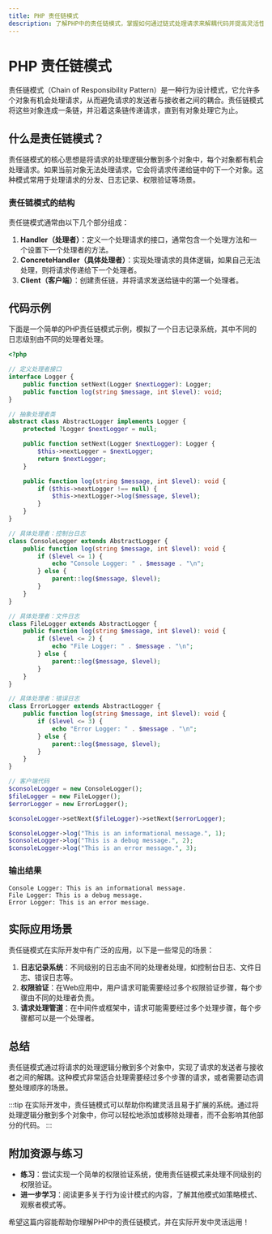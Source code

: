 ```yaml
---
title: PHP 责任链模式
description: 了解PHP中的责任链模式，掌握如何通过链式处理请求来解耦代码并提高灵活性。
---
```


# PHP 责任链模式

责任链模式（Chain of Responsibility Pattern）是一种行为设计模式，它允许多个对象有机会处理请求，从而避免请求的发送者与接收者之间的耦合。责任链模式将这些对象连成一条链，并沿着这条链传递请求，直到有对象处理它为止。

## 什么是责任链模式？

责任链模式的核心思想是将请求的处理逻辑分散到多个对象中，每个对象都有机会处理请求。如果当前对象无法处理请求，它会将请求传递给链中的下一个对象。这种模式常用于处理请求的分发、日志记录、权限验证等场景。

### 责任链模式的结构

责任链模式通常由以下几个部分组成：

1. **Handler（处理者）**：定义一个处理请求的接口，通常包含一个处理方法和一个设置下一个处理者的方法。
2. **ConcreteHandler（具体处理者）**：实现处理请求的具体逻辑，如果自己无法处理，则将请求传递给下一个处理者。
3. **Client（客户端）**：创建责任链，并将请求发送给链中的第一个处理者。

## 代码示例

下面是一个简单的PHP责任链模式示例，模拟了一个日志记录系统，其中不同的日志级别由不同的处理者处理。

```php
<?php

// 定义处理者接口
interface Logger {
    public function setNext(Logger $nextLogger): Logger;
    public function log(string $message, int $level): void;
}

// 抽象处理者类
abstract class AbstractLogger implements Logger {
    protected ?Logger $nextLogger = null;

    public function setNext(Logger $nextLogger): Logger {
        $this->nextLogger = $nextLogger;
        return $nextLogger;
    }

    public function log(string $message, int $level): void {
        if ($this->nextLogger !== null) {
            $this->nextLogger->log($message, $level);
        }
    }
}

// 具体处理者：控制台日志
class ConsoleLogger extends AbstractLogger {
    public function log(string $message, int $level): void {
        if ($level <= 1) {
            echo "Console Logger: " . $message . "\n";
        } else {
            parent::log($message, $level);
        }
    }
}

// 具体处理者：文件日志
class FileLogger extends AbstractLogger {
    public function log(string $message, int $level): void {
        if ($level <= 2) {
            echo "File Logger: " . $message . "\n";
        } else {
            parent::log($message, $level);
        }
    }
}

// 具体处理者：错误日志
class ErrorLogger extends AbstractLogger {
    public function log(string $message, int $level): void {
        if ($level <= 3) {
            echo "Error Logger: " . $message . "\n";
        } else {
            parent::log($message, $level);
        }
    }
}

// 客户端代码
$consoleLogger = new ConsoleLogger();
$fileLogger = new FileLogger();
$errorLogger = new ErrorLogger();

$consoleLogger->setNext($fileLogger)->setNext($errorLogger);

$consoleLogger->log("This is an informational message.", 1);
$consoleLogger->log("This is a debug message.", 2);
$consoleLogger->log("This is an error message.", 3);
```

### 输出结果

```
Console Logger: This is an informational message.
File Logger: This is a debug message.
Error Logger: This is an error message.
```

## 实际应用场景

责任链模式在实际开发中有广泛的应用，以下是一些常见的场景：

1. **日志记录系统**：不同级别的日志由不同的处理者处理，如控制台日志、文件日志、错误日志等。
2. **权限验证**：在Web应用中，用户请求可能需要经过多个权限验证步骤，每个步骤由不同的处理者负责。
3. **请求处理管道**：在中间件或框架中，请求可能需要经过多个处理步骤，每个步骤都可以是一个处理者。

## 总结

责任链模式通过将请求的处理逻辑分散到多个对象中，实现了请求的发送者与接收者之间的解耦。这种模式非常适合处理需要经过多个步骤的请求，或者需要动态调整处理顺序的场景。

:::tip
在实际开发中，责任链模式可以帮助你构建灵活且易于扩展的系统。通过将处理逻辑分散到多个对象中，你可以轻松地添加或移除处理者，而不会影响其他部分的代码。
:::

## 附加资源与练习

- **练习**：尝试实现一个简单的权限验证系统，使用责任链模式来处理不同级别的权限验证。
- **进一步学习**：阅读更多关于行为设计模式的内容，了解其他模式如策略模式、观察者模式等。

希望这篇内容能帮助你理解PHP中的责任链模式，并在实际开发中灵活运用！